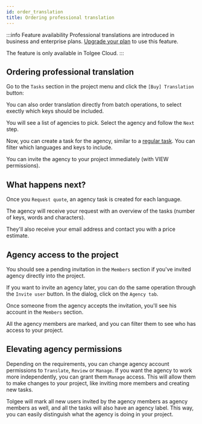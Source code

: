 ```yaml
---
id: order_translation
title: Ordering professional translation
---
```



:::info Feature availability
Professional translations are introduced in business and enterprise plans. [Upgrade your plan](https://tolgee.io/pricing) to use this feature.

The feature is only available in Tolgee Cloud.
:::

## Ordering professional translation

Go to the `Tasks` section in the project menu and click the `[Buy] Translation` button:

<ScreenshotWrapper
  src="/img/docs/platform/order-translation/order-translation-empty.webp"
  alt="Tasks page with order translation button"
/>

You can also order translation directly from batch operations, to select exectly which keys should be included.

<ScreenshotWrapper
  src="/img/docs/platform/order-translation/order-translation-batch-operation.webp"
  alt="Task batch operations"
/>

You will see a list of agencies to pick. Select the agency and follow the `Next` step.

<ScreenshotWrapper
  src="/img/docs/platform/order-translation/order-translation-agencies.webp"
  alt="Order translation agencies list"
/>

Now, you can create a task for the agency, similar to a [regular task](./tasks.mdx). You can filter which languages and keys to include.

<ScreenshotWrapper
  src="/img/docs/platform/order-translation/order-translation-task.webp"
  alt="Order translation task creation"
/>

You can invite the agency to your project immediately (with VIEW permissions).

## What happens next?

Once you `Request quote`, an agency task is created for each language.

<ScreenshotWrapper
  src="/img/docs/platform/order-translation/order-translation-agency-tasks.webp"
  alt="Agency task"
/>

The agency will receive your request with an overview of the tasks (number of keys, words and characters).

They'll also receive your email address and contact you with a price estimate.

## Agency access to the project

You should see a pending invitation in the `Members` section if you've invited agency directly into the project. 

<ScreenshotWrapper
  src="/img/docs/platform/order-translation/order-translation-invitation.webp"
  alt="Agency invitation"
/>

If you want to invite an agency later, you can do the same operation through the `Invite user` button. In the dialog, click on the `Agency tab`.

<ScreenshotWrapper
  src="/img/docs/platform/order-translation/order-translation-invitation-dialog.webp"
  alt="Agency invitation dialog"
/>

Once someone from the agency accepts the invitation, you'll see his account in the `Members` section.

<ScreenshotWrapper
  src="/img/docs/platform/order-translation/order-translation-member.webp"
  alt="Agency member"
/>

All the agency members are marked, and you can filter them to see who has access to your project.

## Elevating agency permissions

Depending on the requirements, you can change agency account permissions to `Translate`, `Review` or `Manage`. If you want the agency to work more independently, you can grant them `Manage` access. This will allow them to make changes to your project, like inviting more members and creating new tasks.

Tolgee will mark all new users invited by the agency members as agency members as well, and all the tasks will also have an agency label. This way, you can easily distinguish what the agency is doing in your project.
